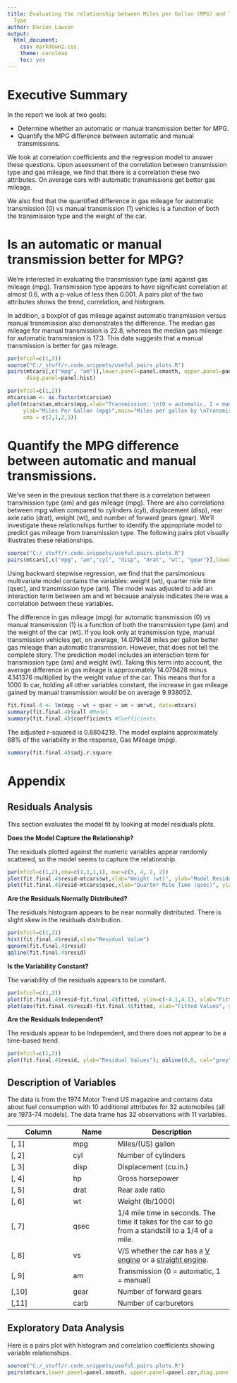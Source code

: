 ```yaml
---
title: Evaluating the relationship between Miles per Gallon (MPG) and Transmission
  Type
author: Darion Lawson
output:
  html_document:
    css: markdown2.css
    theme: cerulean
    toc: yes
---
```

# Executive Summary

In the report we look at two goals:

* Determine whether an automatic or manual transmission better for MPG.
* Quantify the MPG difference between automatic and manual transmissions.

We look at correlation coefficients and the regression model to answer these questions.
Upon assessment of the correlation between transmission type and gas mileage, we find that there is a correlation these two attributes. On average cars with automatic transmissions get better gas mileage. 

We also find that the quantified difference in gas mileage for automatic transmission (0) vs manual transmission (1) vehicles is a function of both the transmission type and the weight of the car.

# Is an automatic or manual transmission better for MPG?
We're interested in evaluating the transmission type (am) against gas mileage (mpg). Transmission type appears to have significant correlation at almost 0.6, with a p-value of less then 0.001. A pairs plot of the two attributes shows the trend, correlation, and histogram.  

In addition, a boxplot of gas mileage against automatic transmission versus manual transmission also demonstrates the difference. The median gas mileage for manual transmission is 22.8, whereas the median gas mileage for automatic transmission is 17.3. This data suggests that a manual transmission is better for gas mileage.

```r
par(mfcol=c(1,2))
source("C:/_stuff/r.code.snippets/useful.pairs.plots.R")
pairs(mtcars[,c("mpg", "am")],lower.panel=panel.smooth, upper.panel=panel.cor,
      diag.panel=panel.hist)
```

```r
par(mfcol=c(1,2))
mtcars$am <- as.factor(mtcars$am)
plot(mtcars$am,mtcars$mpg,xlab="Transmission: \n(0 = automatic, 1 = manual)", 
     ylab="Miles Per Gallon (mpg)",main="Miles per gallon by \nTransmission Type", 
     oma = c(2,1,2,1))
```

# Quantify the MPG difference between automatic and manual transmissions.

We've seen in the previous section that there is a correlation between transmission type (am) and gas mileage (mpg). There are also correlations between mpg when compared to cylinders (cyl), displacement (disp), rear axle ratio (drat), weight (wt), and number of forward gears (gear). We'll investigate these relationships further to identify the appropriate model to predict gas mileage from transmission type. The following pairs plot visually illustrates these relationships. 

```r
source("C:/_stuff/r.code.snippets/useful.pairs.plots.R")
pairs(mtcars[,c("mpg", "am","cyl", "disp", "drat", "wt", "gear")],lower.panel=panel.smooth, upper.panel=panel.cor,diag.panel=panel.hist)
```

Using backward stepwise regression, we find that the parsimonious multivariate model contains the variables: weight (wt), quarter mile time (qsec), and transmission type (am). The model was adjusted to add an interaction term between am and wt because analysis indicates there was a correlation between these variables. 

The difference in gas mileage (mpg) for automatic transmission (0)  vs manual transmission (1) is a function of both the transmission type (am) and the weight of the car (wt). If you look only at transmission type, manual transmission vehicles get, on average, 14.079428 miles per gallon better gas mileage than automatic transmission. However, that does not tell the complete story. The prediction model includes an interaction term for transmission type (am) and weight (wt). Taking this term into account, the average difference in gas mileage is approximately 14.079428 minus 4.141376 multiplied by the weight value of the car. This means that for a 1000 lb car, holding all other variables constant, the increase in gas mileage gained by manual transmission would be on average 9.938052.

```r
fit.final.4 <- lm(mpg ~ wt + qsec + am + am*wt, data=mtcars)
summary(fit.final.4)$call #Model
summary(fit.final.4)$coefficients #Coefficients
```
The adjusted r-squared is 0.8804219. The model explains approximately 88% of the variability in the response, Gas Mileage (mpg).

```r
summary(fit.final.4)$adj.r.square
```

# Appendix

## Residuals Analysis
This section evaluates the model fit by looking at model residuals plots. 

**Does the Model Capture the Relationship?**

The residuals plotted against the numeric variables appear randomly scattered, so the model seems to capture the relationship.
```r
par(mfcol=c(1,2),oma=c(1,1,1,1), mar=c(5, 4, 2, 2))
plot(fit.final.4$resid~mtcars$wt,xlab="Weight (wt)", ylab="Model Residuals"); abline(0,0, col="grey")
plot(fit.final.4$resid~mtcars$qsec,xlab="Quarter Mile Time (qsec)", ylab="Model Residuals"); abline(0,0, col="grey")
```

**Are the Residuals Normally Distributed?**

The residuals histogram appears to be near normally distributed. There is slight skew in the residuals distribution.

```r
par(mfcol=c(1,2))
hist(fit.final.4$resid,xlab="Residual Value")
qqnorm(fit.final.4$resid)
qqline(fit.final.4$resid)
```

**Is the Variability Constant?**

The variability of the residuals appears to be constant.

```r
par(mfcol=c(1,2))
plot(fit.final.4$resid~fit.final.4$fitted, ylim=c(-4.1,4.1), xlab="Fitted Values", ylab="Residual Values"); abline(0,0, col="grey")
plot(abs(fit.final.4$resid)~fit.final.4$fitted, xlab="Fitted Values", ylab="Absolute Residual Values"); abline(0,0, col="grey")
```

**Are the Residuals Independent?**

The residuals appear to be Independent, and there does not appear to be a time-based trend.
```r
par(mfcol=c(1,2))
plot(fit.final.4$resid, ylab="Residual Values"); abline(0,0, col="grey")
```

## Description of Variables

The data is from the 1974 Motor Trend US magazine and contains data about fuel consumption with 10 additional attributes for 32 automobiles (all are 1973-74 models). The data frame has 32 observations with 11 variables.

Column |Name |Description
-------|-----|-------------
[, 1] |mpg   |Miles/(US) gallon
[, 2]  |cyl	 |Number of cylinders
[, 3]	|disp	 |Displacement (cu.in.)
[, 4]	|hp	 |Gross horsepower
[, 5]	|drat	 |Rear axle ratio
[, 6]	|wt	 |Weight (lb/1000)
[, 7]	|qsec	 |1/4 mile time in seconds. The time it takes for the car to go from a standstill to a 1/4 of a mile.
[, 8]	|vs	 |V/S whether the car has a [V engine](http://en.wikipedia.org/wiki/V_engine) or a [straight engine](http://en.wikipedia.org/wiki/Straight_engine).
[, 9]	|am	 |Transmission (0 = automatic, 1 = manual)
[,10]	|gear	 |Number of forward gears
[,11]	|carb	 |Number of carburetors

## Exploratory Data Analysis

Here is a pairs plot with histogram and correlation coefficients showing variable relationships.
```r
source("C:/_stuff/r.code.snippets/useful.pairs.plots.R")
pairs(mtcars,lower.panel=panel.smooth, upper.panel=panel.cor,diag.panel=panel.hist)
```
